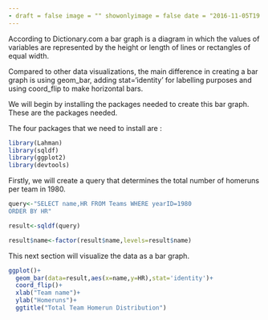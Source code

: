 ```yaml
---
- draft = false image = "" showonlyimage = false date = "2016-11-05T19:50:47+05:30"
---
```


According to Dictionary.com a bar graph is a diagram in which the values of variables are represented by the height or length of lines or rectangles of equal width.

<!--more-->

Compared to other data visualizations, the main difference in creating a bar graph is using geom_bar, adding stat='identity' for labelling purposes and using coord_flip to make horizontal bars.

We will begin by installing the packages needed to create this bar graph. These are the packages needed. 

The four packages that we need to install are :

```r
library(Lahman)
library(sqldf)
library(ggplot2)
library(devtools)
```
 
Firstly, we will create a query that determines the total number of homeruns per team in 1980.

```r
query<-"SELECT name,HR FROM Teams WHERE yearID=1980
ORDER BY HR"

result<-sqldf(query)

result$name<-factor(result$name,levels=result$name)
```

This next section will visualize the data as a bar graph.

```r
ggplot()+
  geom_bar(data=result,aes(x=name,y=HR),stat='identity')+
  coord_flip()+
  xlab("Team name")+
  ylab("Homeruns")+
  ggtitle("Total Team Homerun Distribution")
  ```
  